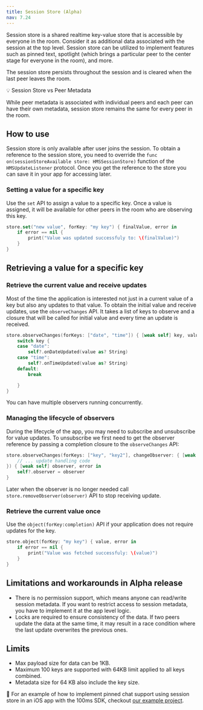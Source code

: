 ```yaml
---
title: Session Store (Alpha)
nav: 7.24
---
```


Session store is a shared realtime key-value store that is accessible by everyone in the room. Consider it as additional data associated with the session at the top level. Session store can be utilized to implement features such as pinned text, spotlight (which brings a particular peer to the center stage for everyone in the room), and more.

The session store persists throughout the session and is cleared when the last peer leaves the room.

<Note>
💡 Session Store vs Peer Metadata

While peer metadata is associated with individual peers and each peer can have their own metadata, session store remains the same for every peer in the room.

</Note>

## How to use

Session store is only available after user joins the session. To obtain a reference to the session store, you need to override the `func on(sessionStoreAvailable store: HMSSessionStore)` function of the `HMSUpdateListener` protocol. Once you get the reference to the store you can save it in your app for accessing later.

### Setting a value for a specific key

Use the `set` API to assign a value to a specific key. Once a value is assigned, it will be available for other peers in the room who are observing this key.

```swift
store.set("new value", forKey: "my key") { finalValue, error in
    if error == nil {
        print("Value was updated successfuly to: \(finalValue)")
    }
}
```

## Retrieving a value for a specific key

### Retrieve the current value and receive updates

Most of the time the application is interested not just in a current value of a key but also any updates to that value. To obtain the initial value and receive updates, use the `observeChanges` API.
It takes a list of keys to observe and a closure that will be called for initial value and every time an update is received.

```swift
store.observeChanges(forKeys: ["date", "time"]) { [weak self] key, value in
    switch key {
    case "date":
        self?.onDateUpdated(value as? String)
    case "time":
        self?.onTimeUpdated(value as? String)
    default:
        break

    }
}
```

You can have multiple observers running concurrently.

### Managing the lifecycle of observers

During the lifecycle of the app, you may need to subscribe and unsubscribe for value updates. To unsubscribe we first need to get the observer reference by passing a completion closure to the `observeChanges` API:

```swift
store.observeChanges(forKeys: ["key", "key2"], changeObserver: { [weak self] key, value in
    // ... update handling code
}) { [weak self] observer, error in
    self?.observer = observer
}
```

Later when the observer is no longer needed call `store.removeObserver(observer)` API to stop receiving update.

### Retrieve the current value once

Use the `object(forKey:completion)` API if your application does not require updates for the key.

```swift
store.object(forKey: "my key") { value, error in
    if error == nil {
        print("Value was fetched successfuly: \(value)")
    }
}
```

## Limitations and workarounds in Alpha release

-   There is no permission support, which means anyone can read/write session metadata. If you want to restrict access to session metadata, you have to implement it at the app level logic.
-   Locks are required to ensure consistency of the data. If two peers update the data at the same time, it may result in a race condition where the last update overwrites the previous ones.

## Limits

-   Max payload size for data can be 1KB.
-   Maximum 100 keys are supported with 64KB limit applied to all keys combined.
-   Metadata size for 64 KB also include the key size.

👀 For an example of how to implement pinned chat support using session store in an iOS app with the 100ms SDK, checkout [our example project](https://github.com/100mslive/100ms-ios-sdk/tree/main/Example).

